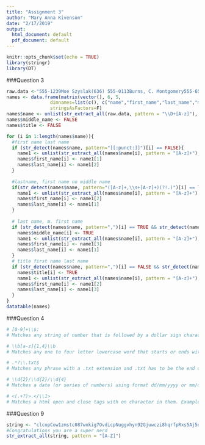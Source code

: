 ```yaml
---
title: "Assignment 3"
author: "Mary Anna Kivenson"
date: "2/17/2019"
output:
  html_document: default
  pdf_document: default
---
```


```r
knitr::opts_chunk$set(echo = TRUE)
library(stringr)
library(DT)
```


###Question 3

```r
raw.data <-"555-1239Moe Szyslak(636) 555-0113Burns, C. Montgomery555-6542Rev. Timothy Lovejoy555 8904Ned Flanders636-555-3226Simpson, Homer5553642Dr. Julius Hibbert"
names <- data.frame(matrix(vector(), 6, 5,
                dimnames=list(c(), c("name","first_name","last_name","middle_name","title"))),
                stringsAsFactors=F)
names$name <- unlist(str_extract_all(raw.data, pattern = "\\D+[A-z]"), use.names=FALSE)
names$middle_name <- FALSE
names$title <- FALSE

for (i in 1:length(names$name)){
  #first name last name
  if (str_detect(names$name, pattern="[[:punct:]]")[i] == FALSE){
    name1 <- unlist(str_extract_all(names$name[i], pattern = "[A-z]+"), use.names=FALSE)
    names$first_name[i] <- name1[1]
    names$last_name[i] <- name1[2]
  }
  
  #lastname, first name no middle name
  if(str_detect(names$name, pattern="([A-z]+,\\s+[A-z]+)(?!.)")[i] == TRUE){
    name1 <- unlist(str_extract_all(names$name[i], pattern = "[A-z]+"), use.names=FALSE)
    names$first_name[i] <- name1[2]
    names$last_name[i] <- name1[1]
  }
  
  # last name, m. first name
  if (str_detect(names$name, pattern=",")[i] == TRUE && str_detect(names$name, pattern="\\.")[i] == TRUE) {
    names$middle_name[i] <- TRUE
    name1 <- unlist(str_extract_all(names$name[i], pattern = "[A-z]+"), use.names=FALSE)
    names$first_name[i] <- name1[3]
    names$last_name[i] <- name1[1]
  }
  # title first name last name
  if (str_detect(names$name, pattern=",")[i] == FALSE && str_detect(names$name, pattern="\\.")[i] == TRUE) {
    names$title[i] <- TRUE
    name1 <- unlist(str_extract_all(names$name[i], pattern = "[A-z]+"), use.names=FALSE)
    names$first_name[i] <- name1[2]
    names$last_name[i] <- name1[3]
  }  
}
datatable(names)
```

###Question 4

```r
# [0-9]+\\$:
# Matches any string of number that is followed by a dollar sign character. Example: "40$".
```



```r
# \\b[a-z]{1,4}\\b
# Matches any one to four letter lowercase word that starts or ends with any non-word character (excluding spaces and punctuation). Example: All the words in this sentence will match: "the dog ran over the hill".
```



```r
# .*?\\.txt$
# Matches any phrase with a .txt extension and .txt has to be the end of the string. Example: "file.txt" is a match.
```



```r
# \\d{2}/\\d{2}/\\d{4}
# Matches a date (or series of numbers) using format dd/mm/yyyy or mm/dd/yyyy. Example: "02/17/2019".
```



```r
# <(.+?)>.</\\1>
# Matches a html open and close tags with on character in them. Example: "<html> </html>".
```

###Question 9
```r
string <- "clcopCow1zmstc087wnkig7OvdicpNuggvhyn92Gjuwczi8hqrfpRxs5Aj5dwpn0TanwoUwisdij7Lj8kpf03AT5Idr3coc0bt7yczjatOaootj55t3Nj3ne6c4Sfek.r1w1Yww0jigOd6vrfUrbz2.2bkAnbhzgv4R9i05zEcrop.wAgnb.SqoU65fPa1otfb7wEm24k6t3sR9zqe5fy89n6Nd5t9kc4fE905gmc4Rgxo5nhDk!gr"
#Congratulations you are a super nerd
str_extract_all(string, pattern = "[A-Z]")
```
